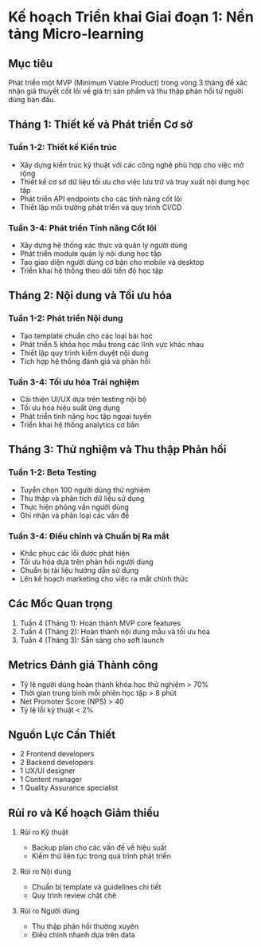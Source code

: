 # Kế hoạch Triển khai Giai đoạn 1: Nền tảng Micro-learning

## Mục tiêu

Phát triển một MVP (Minimum Viable Product) trong vòng 3 tháng để xác nhận giả thuyết cốt lõi về giá trị sản phẩm và thu thập phản hồi từ người dùng ban đầu.

## Tháng 1: Thiết kế và Phát triển Cơ sở

### Tuần 1-2: Thiết kế Kiến trúc

- Xây dựng kiến trúc kỹ thuật với các công nghệ phù hợp cho việc mở rộng
- Thiết kế cơ sở dữ liệu tối ưu cho việc lưu trữ và truy xuất nội dung học tập
- Phát triển API endpoints cho các tính năng cốt lõi
- Thiết lập môi trường phát triển và quy trình CI/CD

### Tuần 3-4: Phát triển Tính năng Cốt lõi

- Xây dựng hệ thống xác thực và quản lý người dùng
- Phát triển module quản lý nội dung học tập
- Tạo giao diện người dùng cơ bản cho mobile và desktop
- Triển khai hệ thống theo dõi tiến độ học tập

## Tháng 2: Nội dung và Tối ưu hóa

### Tuần 1-2: Phát triển Nội dung

- Tạo template chuẩn cho các loại bài học
- Phát triển 5 khóa học mẫu trong các lĩnh vực khác nhau
- Thiết lập quy trình kiểm duyệt nội dung
- Tích hợp hệ thống đánh giá và phản hồi

### Tuần 3-4: Tối ưu hóa Trải nghiệm

- Cải thiện UI/UX dựa trên testing nội bộ
- Tối ưu hóa hiệu suất ứng dụng
- Phát triển tính năng học tập ngoại tuyến
- Triển khai hệ thống analytics cơ bản

## Tháng 3: Thử nghiệm và Thu thập Phản hồi

### Tuần 1-2: Beta Testing

- Tuyển chọn 100 người dùng thử nghiệm
- Thu thập và phân tích dữ liệu sử dụng
- Thực hiện phỏng vấn người dùng
- Ghi nhận và phân loại các vấn đề

### Tuần 3-4: Điều chỉnh và Chuẩn bị Ra mắt

- Khắc phục các lỗi được phát hiện
- Tối ưu hóa dựa trên phản hồi người dùng
- Chuẩn bị tài liệu hướng dẫn sử dụng
- Lên kế hoạch marketing cho việc ra mắt chính thức

## Các Mốc Quan trọng

1. Tuần 4 (Tháng 1): Hoàn thành MVP core features
2. Tuần 4 (Tháng 2): Hoàn thành nội dung mẫu và tối ưu hóa
3. Tuần 4 (Tháng 3): Sẵn sàng cho soft launch

## Metrics Đánh giá Thành công

- Tỷ lệ người dùng hoàn thành khóa học thử nghiệm > 70%
- Thời gian trung bình mỗi phiên học tập > 8 phút
- Net Promoter Score (NPS) > 40
- Tỷ lệ lỗi kỹ thuật < 2%

## Nguồn Lực Cần Thiết

- 2 Frontend developers
- 2 Backend developers
- 1 UX/UI designer
- 1 Content manager
- 1 Quality Assurance specialist

## Rủi ro và Kế hoạch Giảm thiểu

1. Rủi ro Kỹ thuật
   - Backup plan cho các vấn đề về hiệu suất
   - Kiểm thử liên tục trong quá trình phát triển
2. Rủi ro Nội dung

   - Chuẩn bị template và guidelines chi tiết
   - Quy trình review chặt chẽ

3. Rủi ro Người dùng
   - Thu thập phản hồi thường xuyên
   - Điều chỉnh nhanh dựa trên data
